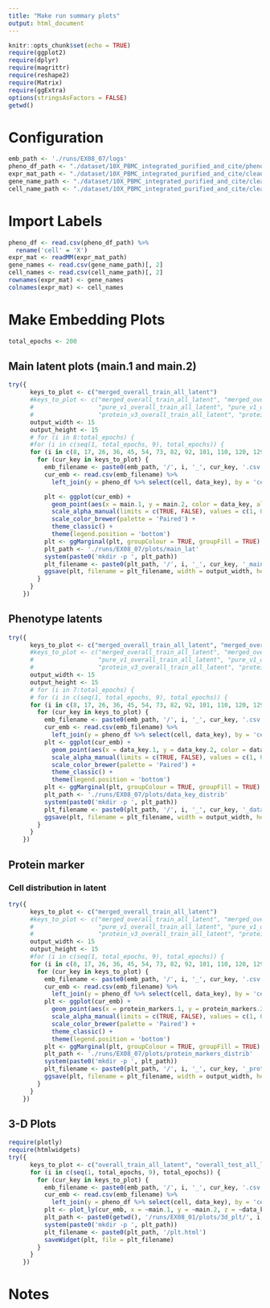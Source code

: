 ```yaml
---
title: "Make run summary plots"
output: html_document
---
```


```r
knitr::opts_chunk$set(echo = TRUE)
require(ggplot2)
require(dplyr)
require(magrittr)
require(reshape2)
require(Matrix)
require(ggExtra)
options(stringsAsFactors = FALSE)
getwd()
```

# Configuration

```r
emb_path <- './runs/EX08_07/logs'
pheno_df_path <- "./dataset/10X_PBMC_integrated_purified_and_cite/pheno.csv"
expr_mat_path <- "./dataset/10X_PBMC_integrated_purified_and_cite/cleaned_log_unfiltered_expr_mat.mtx"
gene_name_path <- "./dataset/10X_PBMC_integrated_purified_and_cite/cleaned_log_unfiltered_gene_names.csv"
cell_name_path <- "./dataset/10X_PBMC_integrated_purified_and_cite/cleaned_log_unfiltered_cell_names.csv"
```

# Import Labels

```r
pheno_df <- read.csv(pheno_df_path) %>%
  rename('cell' = 'X')
expr_mat <- readMM(expr_mat_path)
gene_names <- read.csv(gene_name_path)[, 2]
cell_names <- read.csv(cell_name_path)[, 2]
rownames(expr_mat) <- gene_names
colnames(expr_mat) <- cell_names
```

# Make Embedding Plots

```r
total_epochs <- 200
```

## Main latent plots (main.1 and main.2)


```r
try({
      keys_to_plot <- c("merged_overall_train_all_latent")
      #keys_to_plot <- c("merged_overall_train_all_latent", "merged_overall_test_all_latent",
      #                  "pure_v1_overall_train_all_latent", "pure_v1_overall_test_all_latent",
      #                  "protein_v3_overall_train_all_latent", "protein_v3_overall_test_all_latent")
      output_width <- 15
      output_height <- 15
      # for (i in 8:total_epochs) {
      #for (i in c(seq(1, total_epochs, 9), total_epochs)) {
      for (i in c(8, 17, 26, 36, 45, 54, 73, 82, 92, 101, 110, 120, 129, 138, 147, 156, 165, 175, 184, 193, 203, 212, 221, 230)) {
        for (cur_key in keys_to_plot) {
          emb_filename <- paste0(emb_path, '/', i, '_', cur_key, '.csv')
          cur_emb <- read.csv(emb_filename) %>%
            left_join(y = pheno_df %>% select(cell, data_key), by = 'cell')

          plt <- ggplot(cur_emb) +
            geom_point(aes(x = main.1, y = main.2, color = data_key, alpha = (data_key == 'V3_with_protein_barcode'))) +
            scale_alpha_manual(limits = c(TRUE, FALSE), values = c(1, 0.3)) +
            scale_color_brewer(palette = 'Paired') +
            theme_classic() +
            theme(legend.position = 'bottom')
          plt <- ggMarginal(plt, groupColour = TRUE, groupFill = TRUE)
          plt_path <- './runs/EX08_07/plots/main_lat'
          system(paste0('mkdir -p ', plt_path))
          plt_filename <- paste0(plt_path, '/', i, '_', cur_key, '_main.jpg')
          ggsave(plt, filename = plt_filename, width = output_width, height = output_height)
        }
      }
    })
```

## Phenotype latents

```r
try({
      keys_to_plot <- c("merged_overall_train_all_latent", "merged_overall_test_all_latent")
      #keys_to_plot <- c("merged_overall_train_all_latent", "merged_overall_test_all_latent",
      #                  "pure_v1_overall_train_all_latent", "pure_v1_overall_test_all_latent",
      #                  "protein_v3_overall_train_all_latent", "protein_v3_overall_test_all_latent")
      output_width <- 15
      output_height <- 15
      # for (i in 7:total_epochs) {
      # for (i in c(seq(1, total_epochs, 9), total_epochs)) {
      for (i in c(8, 17, 26, 36, 45, 54, 73, 82, 92, 101, 110, 120, 129, 138, 147, 156, 165, 175, 184, 193, 203, 212, 221, 230)) {
        for (cur_key in keys_to_plot) {
          emb_filename <- paste0(emb_path, '/', i, '_', cur_key, '.csv')
          cur_emb <- read.csv(emb_filename) %>%
            left_join(y = pheno_df %>% select(cell, data_key), by = 'cell')
          plt <- ggplot(cur_emb) +
            geom_point(aes(x = data_key.1, y = data_key.2, color = data_key, alpha = (data_key == 'V3_with_protein_barcode'))) +
            scale_alpha_manual(limits = c(TRUE, FALSE), values = c(1, 0.3)) +
            scale_color_brewer(palette = 'Paired') +
            theme_classic() +
            theme(legend.position = 'bottom')
          plt <- ggMarginal(plt, groupColour = TRUE, groupFill = TRUE)
          plt_path <- './runs/EX08_07/plots/data_key_distrib'
          system(paste0('mkdir -p ', plt_path))
          plt_filename <- paste0(plt_path, '/', i, '_', cur_key, '_data_key.jpg')
          ggsave(plt, filename = plt_filename, width = output_width, height = output_height)
        }
      }
    })
```
## Protein marker

### Cell distribution in latent
```r
try({
      keys_to_plot <- c("merged_overall_train_all_latent")
      #keys_to_plot <- c("merged_overall_train_all_latent", "merged_overall_test_all_latent",
      #                  "pure_v1_overall_train_all_latent", "pure_v1_overall_test_all_latent",
      #                  "protein_v3_overall_train_all_latent", "protein_v3_overall_test_all_latent")
      output_width <- 15
      output_height <- 15
      #for (i in c(seq(1, total_epochs, 9), total_epochs)) {
      for (i in c(8, 17, 26, 36, 45, 54, 73, 82, 92, 101, 110, 120, 129, 138, 147, 156, 165, 175, 184, 193, 203, 212, 221, 230)) {
        for (cur_key in keys_to_plot) {
          emb_filename <- paste0(emb_path, '/', i, '_', cur_key, '.csv')
          cur_emb <- read.csv(emb_filename) %>%
            left_join(y = pheno_df %>% select(cell, data_key), by = 'cell')
          plt <- ggplot(cur_emb) +
            geom_point(aes(x = protein_markers.1, y = protein_markers.2, color = data_key, alpha = (data_key == 'V3_with_protein_barcode'))) +
            scale_alpha_manual(limits = c(TRUE, FALSE), values = c(1, 0.3)) +
            scale_color_brewer(palette = 'Paired') +
            theme_classic() +
            theme(legend.position = 'bottom')
          plt <- ggMarginal(plt, groupColour = TRUE, groupFill = TRUE)
          plt_path <- './runs/EX08_07/plots/protein_markers_distrib'
          system(paste0('mkdir -p ', plt_path))
          plt_filename <- paste0(plt_path, '/', i, '_', cur_key, '_protein_markers.jpg')
          ggsave(plt, filename = plt_filename, width = output_width, height = output_height)
        }
      }
    })
```


## 3-D Plots

```r
require(plotly)
require(htmlwidgets)
try({
      keys_to_plot <- c("overall_train_all_latent", "overall_test_all_latent")
      for (i in c(seq(1, total_epochs, 9), total_epochs)) {
        for (cur_key in keys_to_plot) {
          emb_filename <- paste0(emb_path, '/', i, '_', cur_key, '.csv')
          cur_emb <- read.csv(emb_filename) %>%
            left_join(y = pheno_df %>% select(cell, data_key), by = 'cell')
          plt <- plot_ly(cur_emb, x = ~main.1, y = ~main.2, z = ~data_key.1, color = ~data_key)
          plt_path <- paste0(getwd(), '/runs/EX08_01/plots/3d_plt/', i, '_main.1_main.2_data_key_', cur_key)
          system(paste0('mkdir -p ', plt_path))
          plt_filename <- paste0(plt_path, '/plt.html')
          saveWidget(plt, file = plt_filename)
        }
      }
    })

```

# Notes


